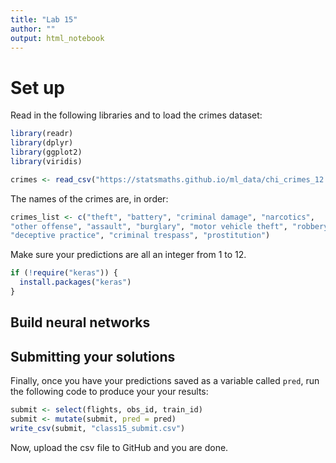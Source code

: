 ```yaml
---
title: "Lab 15"
author: ""
output: html_notebook
---
```


# Set up

Read in the following libraries and to load the crimes dataset:

```r
library(readr)
library(dplyr)
library(ggplot2)
library(viridis)

crimes <- read_csv("https://statsmaths.github.io/ml_data/chi_crimes_12.csv")
```

The names of the crimes are, in order:

```r
crimes_list <- c("theft", "battery", "criminal damage", "narcotics",
"other offense", "assault", "burglary", "motor vehicle theft", "robbery",
"deceptive practice", "criminal trespass", "prostitution")
```

Make sure your predictions are all an integer from 1 to 12.

```r
if (!require("keras")) {
  install.packages("keras")
}
```

## Build neural networks






## Submitting your solutions

Finally, once you have your predictions saved as a variable called `pred`,
run the following code to produce your your results:

```r
submit <- select(flights, obs_id, train_id)
submit <- mutate(submit, pred = pred)
write_csv(submit, "class15_submit.csv")
```

Now, upload the csv file to GitHub and you are done.

